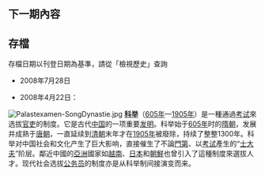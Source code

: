 {{Wikipedia:特色条目/2009年第4周}}


<noinclude>
==下一期內容==
<!-- 預計刊出 -->
{{Wikipedia:特色条目/2009年第3周}}

==存檔==
存檔日期以刊登日期為基準，請從「檢視歷史」查詢
*2008年7月28日
{{Wikipedia:特色条目/2008年第31周}}




*2008年4月22日：
[[File:Palastexamen-SongDynastie.jpg|left]]
'''[[科举|科举]]'''（[[605年|605年]]—[[1905年|1905年]]）是一種通過[[測驗|考试]]來选拔[[官吏|官吏]]的制度。它是古代[[中国|中国]]的一项重要[[发明|发明]]。科举始于[[605年|605年]]时的[[隋朝|隋朝]]，发展并成熟于[[唐朝|唐朝]]，一直延续到[[清朝|清朝]]末年才在[[1905年|1905年]]被廢除，持续了整整1300年。科举对中国社会和文化产生了巨大影响，直接催生了不論[[門第|門第]]、以[[測驗|考试]]產生的“[[士大夫|士大夫]]”阶层。鄰近中國的[[亚洲|亞洲]]國家如[[越南|越南]]、[[日本|日本]]和[[李氏朝鲜|朝鮮]]也曾引入了這種制度來選拔人才。现代社会选拔[[公務員|公务员]]的制度亦是从科举制间接演变而来。




</noinclude>